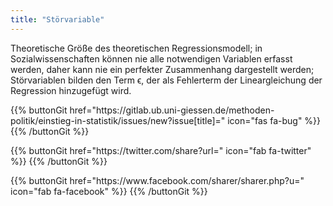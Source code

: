 ```yaml
---
title: "Störvariable"
---
```


Theoretische Größe des theoretischen Regressionsmodell; in Sozialwissenschaften können nie alle notwendigen Variablen erfasst werden, daher kann nie ein perfekter Zusammenhang dargestellt werden; Störvariablen bilden den Term ϵ, der als Fehlerterm der Lineargleichung der Regression hinzugefügt wird.

{{% buttonGit href=\"https\:\/\/gitlab.ub.uni-giessen.de\/methoden-politik\/einstieg-in-statistik\/issues\/new?issue[title]=\" icon=\"fas fa-bug\" %}} {{% /buttonGit %}} 

{{% buttonGit href=\"https\:\/\/twitter.com\/share?url=\" icon=\"fab fa-twitter\" %}} {{% /buttonGit %}}

{{% buttonGit href=\"https\:\/\/www.facebook.com\/sharer\/sharer.php?u=\" icon=\"fab fa-facebook\" %}} {{% /buttonGit %}}
